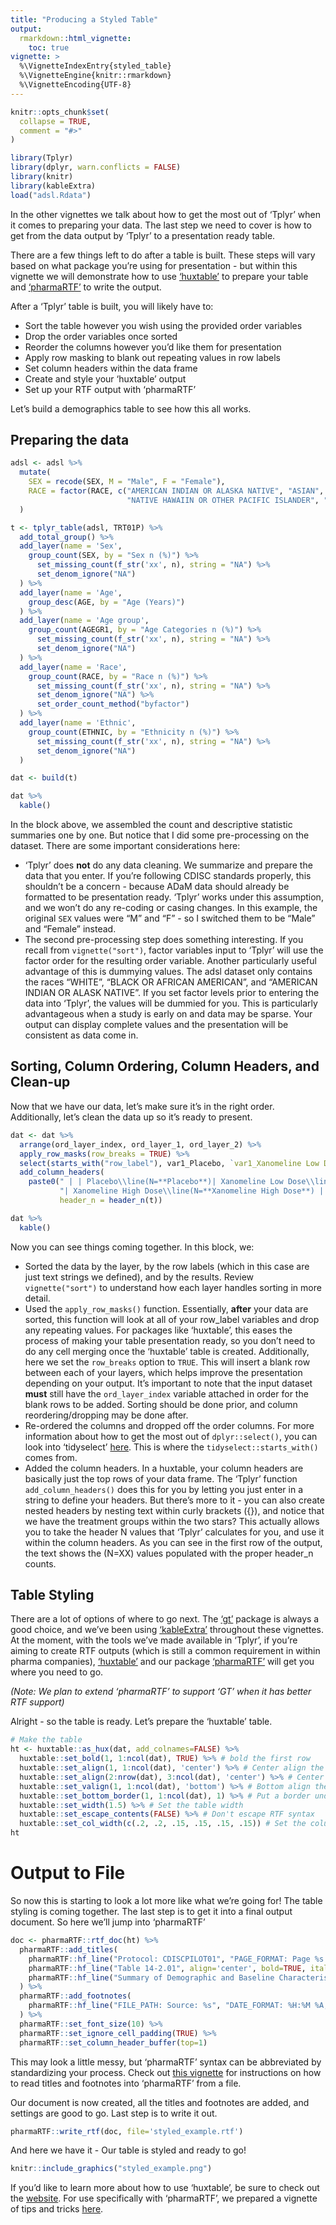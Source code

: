 ```yaml
---
title: "Producing a Styled Table"
output:
  rmarkdown::html_vignette:
    toc: true
vignette: >
  %\VignetteIndexEntry{styled_table}
  %\VignetteEngine{knitr::rmarkdown}
  %\VignetteEncoding{UTF-8}
---
```


```r
knitr::opts_chunk$set(
  collapse = TRUE,
  comment = "#>"
)
```

```r
library(Tplyr)
library(dplyr, warn.conflicts = FALSE)
library(knitr)
library(kableExtra)
load("adsl.Rdata")
```

In the other vignettes we talk about how to get the most out of 'Tplyr' when it comes to preparing your data. The last step we need to cover is how to get from the data output by 'Tplyr' to a presentation ready table.

There are a few things left to do after a table is built. These steps will vary based on what package you're using for presentation - but within this vignette we will demonstrate how to use ['huxtable'](https://hughjonesd.github.io/huxtable/) to prepare your table and ['pharmaRTF'](https://github.com/atorus-research/pharmaRTF) to write the output. 

After a 'Tplyr' table is built, you will likely have to:

- Sort the table however you wish using the provided order variables
- Drop the order variables once sorted
- Reorder the columns however you'd like them for presentation
- Apply row masking to blank out repeating values in row labels
- Set column headers within the data frame
- Create and style your 'huxtable' output
- Set up your RTF output with 'pharmaRTF'

Let's build a demographics table to see how this all works.

## Preparing the data

```r
adsl <- adsl %>% 
  mutate(
    SEX = recode(SEX, M = "Male", F = "Female"), 
    RACE = factor(RACE, c("AMERICAN INDIAN OR ALASKA NATIVE", "ASIAN", "BLACK OR AFRICAN AMERICAN", 
                          "NATIVE HAWAIIN OR OTHER PACIFIC ISLANDER", "WHITE", "MULTIPLE"))
  )

t <- tplyr_table(adsl, TRT01P) %>% 
  add_total_group() %>% 
  add_layer(name = 'Sex', 
    group_count(SEX, by = "Sex n (%)") %>% 
      set_missing_count(f_str('xx', n), string = "NA") %>%
      set_denom_ignore("NA")
  ) %>% 
  add_layer(name = 'Age',
    group_desc(AGE, by = "Age (Years)")
  ) %>% 
  add_layer(name = 'Age group', 
    group_count(AGEGR1, by = "Age Categories n (%)") %>% 
      set_missing_count(f_str('xx', n), string = "NA") %>%
      set_denom_ignore("NA")
  ) %>% 
  add_layer(name = 'Race', 
    group_count(RACE, by = "Race n (%)") %>% 
      set_missing_count(f_str('xx', n), string = "NA") %>%
      set_denom_ignore("NA") %>% 
      set_order_count_method("byfactor")
  ) %>% 
  add_layer(name = 'Ethnic', 
    group_count(ETHNIC, by = "Ethnicity n (%)") %>% 
      set_missing_count(f_str('xx', n), string = "NA") %>%
      set_denom_ignore("NA")
  )

dat <- build(t)

dat %>% 
  kable()

```

In the block above, we assembled the count and descriptive statistic summaries one by one. But notice that I did some pre-processing on the dataset. There are some important considerations here:

- 'Tplyr' does **not** do any data cleaning. We summarize and prepare the data that you enter. If you're following CDISC standards properly, this shouldn't be a concern - because ADaM data should already be formatted to be presentation ready. 'Tplyr' works under this assumption, and we won't do any re-coding or casing changes. In this example, the original `SEX` values were "M" and "F" - so I switched them to be "Male" and "Female" instead.
- The second pre-processing step does something interesting. If you recall from `vignette("sort")`, factor variables input to 'Tplyr' will use the factor order for the resulting order variable. Another particularly useful advantage of this is dummying values. The adsl dataset only contains the races "WHITE", "BLACK OR AFRICAN AMERICAN", and "AMERICAN INDIAN OR ALASK NATIVE". If you set factor levels prior to entering the data into 'Tplyr', the values will be dummied for you. This is particularly advantageous when a study is early on and data may be sparse. Your output can display complete values and the presentation will be consistent as data come in. 

## Sorting, Column Ordering, Column Headers, and Clean-up

Now that we have our data, let's make sure it's in the right order. Additionally, let's clean the data up so it's ready to present.

```r
dat <- dat %>% 
  arrange(ord_layer_index, ord_layer_1, ord_layer_2) %>% 
  apply_row_masks(row_breaks = TRUE) %>% 
  select(starts_with("row_label"), var1_Placebo, `var1_Xanomeline Low Dose`, `var1_Xanomeline High Dose`, var1_Total) %>%
  add_column_headers(
    paste0(" | | Placebo\\line(N=**Placebo**)| Xanomeline Low Dose\\line(N=**Xanomeline Low Dose**) ", 
           "| Xanomeline High Dose\\line(N=**Xanomeline High Dose**) | Total\\line(N=**Total**)"), 
           header_n = header_n(t))

dat %>% 
  kable()
```
Now you can see things coming together. In this block, we:

- Sorted the data by the layer, by the row labels (which in this case are just text strings we defined), and by the results. Review `vignette("sort")` to understand how each layer handles sorting in more detail.
- Used the `apply_row_masks()` function. Essentially, **after** your data are sorted, this function will look at all of your row_label variables and drop any repeating values. For packages like 'huxtable', this eases the process of making your table presentation ready, so you don't need to do any cell merging once the 'huxtable' table is created. Additionally, here we set the `row_breaks` option to `TRUE`. This will insert a blank row between each of your layers, which helps improve the presentation depending on your output. It's important to note that the input dataset **must** still have the `ord_layer_index` variable attached in order for the blank rows to be added. Sorting should be done prior, and column reordering/dropping may be done after.
- Re-ordered the columns and dropped off the order columns. For more information about how to get the most out of `dplyr::select()`, you can look into 'tidyselect' [here](https://tidyselect.r-lib.org/reference/select_helpers.html). This is where the `tidyselect::starts_with()` comes from.
- Added the column headers. In a huxtable, your column headers are basically just the top rows of your data frame. The 'Tplyr' function `add_column_headers()` does this for you by letting you just enter in a string to define your headers. But there's more to it - you can also create nested headers by nesting text within curly brackets ({}), and notice that we have the treatment groups within the two stars? This actually allows you to take the header N values that 'Tplyr' calculates for you, and use it within the column headers. As you can see in the first row of the output, the text shows the (N=XX) values populated with the proper header_n counts.


## Table Styling

There are a lot of options of where to go next. The ['gt'](https://gt.rstudio.com/) package is always a good choice, and we've been using ['kableExtra'](https://haozhu233.github.io/kableExtra/) throughout these vignettes. At the moment, with the tools we've made available in 'Tplyr', if you're aiming to create RTF outputs (which is still a common requirement in within pharma companies), ['huxtable'](https://hughjonesd.github.io/huxtable/) and our package ['pharmaRTF'](https://github.com/atorus-research/pharmaRTF) will get you where you need to go. 

_(Note: We plan to extend 'pharmaRTF' to support 'GT' when it has better RTF support)_

Alright - so the table is ready. Let's prepare the 'huxtable' table.

```r
# Make the table
ht <- huxtable::as_hux(dat, add_colnames=FALSE) %>%
  huxtable::set_bold(1, 1:ncol(dat), TRUE) %>% # bold the first row
  huxtable::set_align(1, 1:ncol(dat), 'center') %>% # Center align the first row 
  huxtable::set_align(2:nrow(dat), 3:ncol(dat), 'center') %>% # Center align the results
  huxtable::set_valign(1, 1:ncol(dat), 'bottom') %>% # Bottom align the first row
  huxtable::set_bottom_border(1, 1:ncol(dat), 1) %>% # Put a border under the first row
  huxtable::set_width(1.5) %>% # Set the table width
  huxtable::set_escape_contents(FALSE) %>% # Don't escape RTF syntax
  huxtable::set_col_width(c(.2, .2, .15, .15, .15, .15)) # Set the column widths
ht
```

# Output to File

So now this is starting to look a lot more like what we're going for! The table styling is coming together. The last step is to get it into a final output document. So here we'll jump into 'pharmaRTF'

```r
doc <- pharmaRTF::rtf_doc(ht) %>% 
  pharmaRTF::add_titles(
    pharmaRTF::hf_line("Protocol: CDISCPILOT01", "PAGE_FORMAT: Page %s of %s", align='split', bold=TRUE, italic=TRUE),
    pharmaRTF::hf_line("Table 14-2.01", align='center', bold=TRUE, italic=TRUE),
    pharmaRTF::hf_line("Summary of Demographic and Baseline Characteristics", align='center', bold=TRUE, italic=TRUE)
  ) %>% 
  pharmaRTF::add_footnotes(
    pharmaRTF::hf_line("FILE_PATH: Source: %s", "DATE_FORMAT: %H:%M %A, %B %d, %Y", align='split', bold=FALSE, italic=TRUE)
  ) %>% 
  pharmaRTF::set_font_size(10) %>%
  pharmaRTF::set_ignore_cell_padding(TRUE) %>% 
  pharmaRTF::set_column_header_buffer(top=1)
```

This may look a little messy, but 'pharmaRTF' syntax can be abbreviated by standardizing your process. Check out [this vignette](https://atorus-research.github.io/tf_from_file.html) for instructions on how to read titles and footnotes into 'pharmaRTF' from a file. 

Our document is now created, all the titles and footnotes are added, and settings are good to go. Last step is to write it out. 

```r
pharmaRTF::write_rtf(doc, file='styled_example.rtf')
```

And here we have it - Our table is styled and ready to go!

```r
knitr::include_graphics("styled_example.png")
```

If you'd like to learn more about how to use 'huxtable', be sure to check out the [website](https://hughjonesd.github.io/huxtable/). For use specifically with 'pharmaRTF', we prepared a vignette of tips and tricks [here](https://atorus-research.github.io/huxtable_tips.html).
